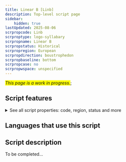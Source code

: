 ```yaml
---
title: Linear B [Linb]
description: Top-level script page
sidebar:
    hidden: true
lastUpdated: 2025-08-06
scrpropcode: Linb
scrproptype: logo-syllabary
scrpropname: Linear B
scrpropstatus: Historical
scrpropregion: European
scrpropdirection: boustrophedon
scrpropbaseline: bottom
scrpropcase: no
scrpropwspace: unspecified
---
```


<span style='background-color:yellow'>_This page is a work in progress._</span>;


## Script features

<details>
<summary> See all script properties: code, region, status and more</summary>
<ScriptInfo />
</details>

## Languages that use this script

<WsList script='Linb' wsMax='5' />

## Script description

To be completed...

